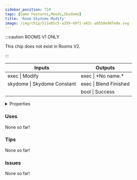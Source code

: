 ```yaml
---
sidebar_position: 710
tags: [Game Features,Moods,Skydome]
title: 'Room Skydome Modify'
image: /img/chip/511e85c5-a359-49f1-a83c-a0550e98fe8e.svg
---
```




:::caution ROOMS V1 ONLY
    
This chip does not exist in Rooms V2.

:::


<IChip uuid="511e85c5-a359-49f1-a83c-a0550e98fe8e"/>

<table><thead><tr><th>Inputs</th><th>Outputs</th></tr></thead><tbody><tr><td>exec | Modify</td><td>exec | *No name.*</td></tr><tr><td>skydome | Skydome Constant</td><td>exec | Blend Finished</td></tr><tr><td /><td>bool | Success</td></tr></tbody></table>

<details>
  <summary>Properties</summary>
  <div>
    <div>
    <table>
      <tbody>
        <tr>
          <td>Is beta required?</td>
          <td>No</td>
        </tr>
        <tr>
          <td>Is chip a trolling risk?</td>
          <td>No</td>
        </tr>
        <tr>
          <td>Is chip a role assignment risk?</td>
          <td>No</td>
        </tr>
        <tr>
          <td>Chip UUID</td>
          <td>511e85c5-a359-49f1-a83c-a0550e98fe8e</td>
        </tr>
        <tr>
          <td>Room availability</td>
          <td>Rooms V1 only</td>
        </tr>
      </tbody>
    </table>
    </div>
  </div>
</details>

### Uses

None so far!

### Tips

None so far!

### Issues

None so far!